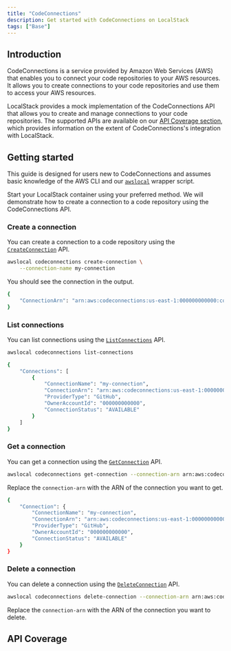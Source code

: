 ```yaml
---
title: "CodeConnections"
description: Get started with CodeConnections on LocalStack
tags: ["Base"]
---
```


## Introduction

CodeConnections is a service provided by Amazon Web Services (AWS) that enables you to connect your code repositories to your AWS resources.
It allows you to create connections to your code repositories and use them to access your AWS resources.

LocalStack provides a mock implementation of the CodeConnections API that allows you to create and manage connections to your code repositories.
The supported APIs are available on our [API Coverage section](#api-coverage), which provides information on the extent of CodeConnections's integration with LocalStack.

## Getting started

This guide is designed for users new to CodeConnections and assumes basic knowledge of the AWS CLI and our [`awslocal`](https://github.com/localstack/awscli-local) wrapper script.

Start your LocalStack container using your preferred method.
We will demonstrate how to create a connection to a code repository using the CodeConnections API.

### Create a connection

You can create a connection to a code repository using the [`CreateConnection`](https://docs.aws.amazon.com/codeconnections/latest/APIReference/API_CreateConnection.html) API.

```bash
awslocal codeconnections create-connection \
    --connection-name my-connection
```

You should see the connection in the output.

```bash title="Output"
{
    "ConnectionArn": "arn:aws:codeconnections:us-east-1:000000000000:connection/my-connection"
}
```

### List connections

You can list connections using the [`ListConnections`](https://docs.aws.amazon.com/codeconnections/latest/APIReference/API_ListConnections.html) API.

```bash
awslocal codeconnections list-connections
```

```bash title="Output"
{
    "Connections": [
        {
            "ConnectionName": "my-connection",
            "ConnectionArn": "arn:aws:codeconnections:us-east-1:000000000000:connection/023ff7e3",
            "ProviderType": "GitHub",
            "OwnerAccountId": "000000000000",
            "ConnectionStatus": "AVAILABLE"
        }
    ]
}
```

### Get a connection

You can get a connection using the [`GetConnection`](https://docs.aws.amazon.com/codeconnections/latest/APIReference/API_GetConnection.html) API.

```bash
awslocal codeconnections get-connection --connection-arn arn:aws:codeconnections:us-east-1:000000000000:connection/023ff7e3
```

Replace the `connection-arn` with the ARN of the connection you want to get.

```bash title="Output"
{
    "Connection": {
        "ConnectionName": "my-connection",
        "ConnectionArn": "arn:aws:codeconnections:us-east-1:000000000000:connection/023ff7e3",
        "ProviderType": "GitHub",
        "OwnerAccountId": "000000000000",
        "ConnectionStatus": "AVAILABLE"
    }
}
```

### Delete a connection

You can delete a connection using the [`DeleteConnection`](https://docs.aws.amazon.com/codeconnections/latest/APIReference/API_DeleteConnection.html) API.

```bash
awslocal codeconnections delete-connection --connection-arn arn:aws:codeconnections:us-east-1:000000000000:connection/023ff7e3
```

Replace the `connection-arn` with the ARN of the connection you want to delete.

## API Coverage

<FeatureCoverage service="codeconnections" client:load />

